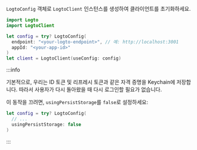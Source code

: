 `LogtoConfig` 객체로 `LogtoClient` 인스턴스를 생성하여 클라이언트를 초기화하세요.

```swift title="ContentView.swift"
import Logto
import LogtoClient

let config = try? LogtoConfig(
  endpoint: "<your-logto-endpoint>", // 예: http://localhost:3001
  appId: "<your-app-id>"
)
let client = LogtoClient(useConfig: config)
```

:::info

기본적으로, 우리는 ID 토큰 및 리프레시 토큰과 같은 자격 증명을 Keychain에 저장합니다. 따라서 사용자가 다시 돌아왔을 때 다시 로그인할 필요가 없습니다.

이 동작을 끄려면, `usingPersistStorage`를 `false`로 설정하세요:

```swift
let config = try? LogtoConfig(
  // ...
  usingPersistStorage: false
)
```

:::
